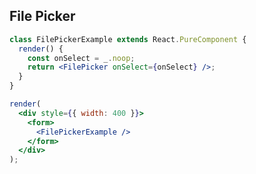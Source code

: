 
## File Picker

```jsx live={true}
class FilePickerExample extends React.PureComponent {
  render() {
    const onSelect = _.noop;
    return <FilePicker onSelect={onSelect} />;
  }
}

render(
  <div style={{ width: 400 }}>
    <form>
      <FilePickerExample />
    </form>
  </div>
);
```

<Props componentName="FilePicker" />
